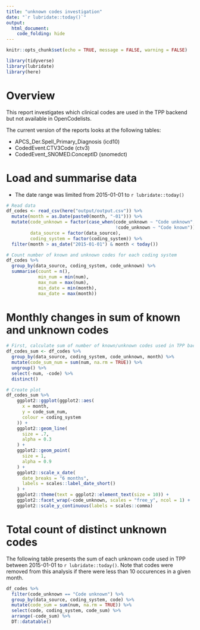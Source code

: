 ```yaml
---
title: "unknown codes investigation"
date: "`r lubridate::today()`"
output:
  html_document:
    code_folding: hide
---
```


```r

knitr::opts_chunk$set(echo = TRUE, message = FALSE, warning = FALSE)

library(tidyverse)
library(lubridate)
library(here)
```

# Overview

This report investigates which clinical codes are used in the TPP backend but not available in OpenCodelists.

The current version of the reports looks at the following tables:

- APCS_Der.Spell_Primary_Diagnosis (icd10)
- CodedEvent.CTV3Code (ctv3)
- CodedEvent_SNOMED.ConceptID (snomedct)

# Load and summarise data

- The date range was limited from 2015-01-01 to `r lubridate::today()`

```r
# Read data
df_codes <- read_csv(here("output/output.csv")) %>%
  mutate(month = as.Date(paste0(month, "-01"))) %>%
  mutate(code_unknown = factor(case_when(code_unknown ~ "Code unknown",
                                         !code_unknown ~ "Code known")),
         data_source = factor(data_source),
         coding_system = factor(coding_system)) %>%
  filter(month > as_date("2015-01-01") & month < today())
```

```r
# Count number of known and unknown codes for each coding system
df_codes %>%
  group_by(data_source, coding_system, code_unknown) %>%
  summarise(count = n(),
            min_num = min(num),
            max_num = max(num),
            min_date = min(month),
            max_date = max(month))
```

# Monthly changes in sum of known and unknown codes

```r

# First, calculate sum of number of known/unknown codes used in TPP backend by month
df_codes_sum <- df_codes %>%
  group_by(data_source, coding_system, code_unknown, month) %>%
  mutate(code_sum_num = sum(num, na.rm = TRUE)) %>%
  ungroup() %>%
  select(-num, -code) %>%
  distinct()

# Create plot
df_codes_sum %>%
    ggplot2::ggplot(ggplot2::aes(
      x = month,
      y = code_sum_num,
      colour = coding_system
    )) +
    ggplot2::geom_line(
      size = .7,
      alpha = 0.3
    ) +
    ggplot2::geom_point(
      size = 1,
      alpha = 0.9
    ) +
    ggplot2::scale_x_date(
      date_breaks = "6 months",
      labels = scales::label_date_short()
    ) +
    ggplot2::theme(text = ggplot2::element_text(size = 10)) +
    ggplot2::facet_wrap(~code_unknown, scales = "free_y", ncol = 1) +
    ggplot2::scale_y_continuous(labels = scales::comma)

```


# Total count of distinct unknown codes 

The following table presents the sum of each unknown code used in TPP between 2015-01-01 to `r lubridate::today()`.
Note that codes were removed from this analysis if there were less than 10 occurences in a given month.

```r

df_codes %>%
  filter(code_unknown == "Code unknown") %>%
  group_by(data_source, coding_system, code) %>%
  mutate(code_sum = sum(num, na.rm = TRUE)) %>%
  select(code, coding_system, code_sum) %>%
  arrange(-code_sum) %>%
  DT::datatable()

```